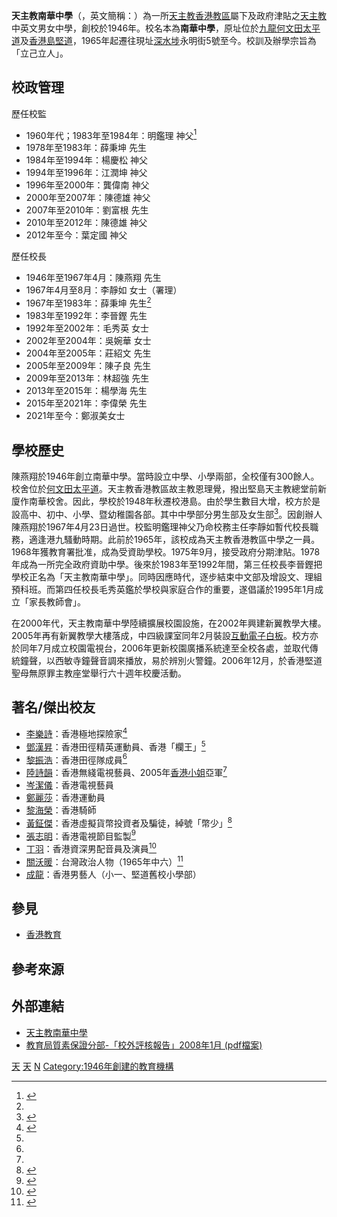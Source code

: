 {{otheruses|subject=位於[[香港|香港]]的天主教南華中學|other=位於[[新加坡|新加坡]]的南华中学|南华中学}}
{{Refimprove|time=2018-04-18T14:25:08+00:00}}
{{Infobox_School 
|name=天主教南華中學
|other_name=Nam Wah Catholic Secondary School
|image=[[File:Nam_Wah_Catholic_Secondary_School_(blue_sky).jpg|280px]]
|motto=立己立人
|established=1946年
|type=津貼中學
|religion=[[天主教|天主教]]
|affiliation=天主教香港教區
|house=仁、義、禮、智
|district=[[深水埗區|深水埗區]]
|superintendent=葉定國神父
|principal=鄭淑美女士
|faculty=62
|students=1050
|colors=紅、白（－2007） <br>淺藍、白（2007年至今）
|magazine={{Unbulleted list|《文苑》|《沿途有您之心靈點滴》}}
|location=[[香港|香港]][[九龍|九龍]][[深水埗|深水埗]][[永明街|永明街]]5號
|fax={{Tel|852|2745 4538}}
|website={{URL|http://www.nwcss.edu.hk/}}
}}

'''天主教南華中學'''（{{lang-en|Nam Wah Catholic Secondary School}}，英文簡稱：{{lang|en|NWCSS}}）為一所[[天主教香港教區|天主教香港教區]]屬下及政府津貼之[[天主教|天主教]]中英文男女中學，創校於1946年。校名本為'''南華中學'''，原址位於[[九龍|九龍]][[何文田|何文田]][[太平道|太平道]]及[[香港島|香港島]][[堅道|堅道]]，1965年起遷往現址[[深水埗|深水埗]]永明街5號至今。校訓及辦學宗旨為「立己立人」。

==校政管理==
{{Refimprove section|time=2022-03-07T07:15:38+00:00}}
;歷任校監
*1960年代；1983年至1984年：明鑑理 神父<ref name="天主教南華中學招生廣告">{{cite web |url= |title=天主教南華中學招生廣告 |website= |page=14 |publisher=華僑日報 |date=1968-01-19 |access-date=2022-03-07 |quote=}}</ref>
*1978年至1983年：薛秉坤 先生
*1984年至1994年：楊慶松 神父
*1994年至1996年：江潤坤 神父
*1996年至2000年：龔偉南 神父
*2000年至2007年：陳德雄 神父
*2007年至2010年：劉富根 先生
*2010年至2012年：陳德雄 神父
*2012年至今：葉定國 神父

;歷任校長
*1946年至1967年4月：陳燕翔 先生
*1967年4月至8月：李靜如 女士（署理）
*1967年至1983年：薛秉坤 先生<ref name="天主教南華中學招生廣告" />
*1983年至1992年：李晉鏗 先生
*1992年至2002年：毛秀英 女士
*2002年至2004年：吳婉華 女士
*2004年至2005年：莊紹文 先生
*2005年至2009年：陳子良 先生
*2009年至2013年：林超強 先生
*2013年至2015年：楊學海 先生
*2015年至2021年：李偉榮 先生
*2021年至今：鄭淑美女士

== 學校歷史 ==
{{Refimprove section|time=2022-03-07T07:15:38+00:00}}
陳燕翔於1946年創立南華中學。當時設立中學、小學兩部，全校僅有300餘人。校舍位於[[何文田|何文田]][[太平道|太平道]]。天主教香港教區故主教恩理覺，撥出堅島天主教總堂前新廈作南華校舍。因此，學校於1948年秋遷校港島。由於學生數目大增，校方於是設高中、初中、小學、暨幼稚園各部。其中中學部分男生部及女生部<ref>{{cite news |title=學校續行畢業禮 |url=https://mmis.hkpl.gov.hk/coverpage/-/coverpage/view?_coverpage_WAR_mmisportalportlet_hsf=%E7%95%A2%E6%A5%AD%E7%A6%AE&p_r_p_-1078056564_c=QF757YsWv5%2BakvA8rFW5EnUNkKBRF9ri&_coverpage_WAR_mmisportalportlet_o=515&_coverpage_WAR_mmisportalportlet_actual_q=%28%20verbatim_dc.collection%3A%28%22Old%5C%20HK%5C%20Newspapers%22%29%20%29%20AND+%28%20%28%20allTermsMandatory%3A%28true%29%20OR+all_dc.title%3A%28%E7%95%A2%E6%A5%AD%E7%A6%AE%29%20OR+all_dc.creator%3A%28%E7%95%A2%E6%A5%AD%E7%A6%AE%29%20OR+all_dc.contributor%3A%28%E7%95%A2%E6%A5%AD%E7%A6%AE%29%20OR+all_dc.subject%3A%28%E7%95%A2%E6%A5%AD%E7%A6%AE%29%20OR+fulltext%3A%28%E7%95%A2%E6%A5%AD%E7%A6%AE%29%20OR+all_dc.description%3A%28%E7%95%A2%E6%A5%AD%E7%A6%AE%29%20%29%20%29&_coverpage_WAR_mmisportalportlet_sort_field=dc.publicationdate_bsort&_coverpage_WAR_mmisportalportlet_sort_order=desc&_coverpage_WAR_mmisportalportlet_filter=dc.publicationdate_dt%3A%5B1960-01-01T00%3A00%3A00Z+TO+1969-12-31T15%3A59%3A59Z%5D |page=11 |language= |publisher=華僑日報 |date=1967-07-21 |accessdate=2022-03-16 |quote= |archive-date=2022-03-16 |archive-url=https://web.archive.org/web/20220316092735/https://mmis.hkpl.gov.hk/coverpage/-/coverpage/view?_coverpage_WAR_mmisportalportlet_hsf=%E7%95%A2%E6%A5%AD%E7%A6%AE&p_r_p_-1078056564_c=QF757YsWv5%2BakvA8rFW5EnUNkKBRF9ri&_coverpage_WAR_mmisportalportlet_o=515&_coverpage_WAR_mmisportalportlet_actual_q=(%20verbatim_dc.collection:(%22Old%5C%20HK%5C%20Newspapers%22)%20)%20AND+(%20(%20allTermsMandatory:(true)%20OR+all_dc.title:(%E7%95%A2%E6%A5%AD%E7%A6%AE)%20OR+all_dc.creator:(%E7%95%A2%E6%A5%AD%E7%A6%AE)%20OR+all_dc.contributor:(%E7%95%A2%E6%A5%AD%E7%A6%AE)%20OR+all_dc.subject:(%E7%95%A2%E6%A5%AD%E7%A6%AE)%20OR+fulltext:(%E7%95%A2%E6%A5%AD%E7%A6%AE)%20OR+all_dc.description:(%E7%95%A2%E6%A5%AD%E7%A6%AE)%20)%20)&_coverpage_WAR_mmisportalportlet_sort_field=dc.publicationdate_bsort&_coverpage_WAR_mmisportalportlet_sort_order=desc&_coverpage_WAR_mmisportalportlet_filter=dc.publicationdate_dt:%5B1960-01-01T00:00:00Z+TO+1969-12-31T15:59:59Z%5D }}</ref>。因創辦人陳燕翔於1967年4月23日過世。校監明鑑理神父乃命校務主任李靜如暫代校長職務，適逢港九騷動時期。此前於1965年，該校成為天主教香港教區中學之一員。1968年獲教育署批准，成為受資助學校。1975年9月，接受政府分期津貼。1978年成為一所完全政府資助中學。後來於1983年至1992年間，第三任校長李晉鏗把學校正名為「天主教南華中學」。同時因應時代，逐步結束中文部及增設文、理組預科班。而第四任校長毛秀英鑑於學校與家庭合作的重要，遂倡議於1995年1月成立「家長教師會」。

在2000年代，天主教南華中學陸續擴展校園設施，在2002年興建新翼教學大樓。2005年再有新翼教學大樓落成，中四級課室同年2月裝設[[互動電子白板|互動電子白板]]。校方亦於同年7月成立校園電視台，2006年更新校園廣播系統達至全校各處，並取代傳統鐘聲，以西敏寺鐘聲音調來播放，易於辨別火警鐘。2006年12月，於香港堅道聖母無原罪主教座堂舉行六十週年校慶活動。

== 著名/傑出校友 ==	
* [[李樂詩_(探險家)|李樂詩]]{{MH|nocat}}：香港極地探險家<ref name="老牌學校">{{Cite news |url=https://hk.news.appledaily.com/local/daily/article/20100320/13841376 |title=天主教南華中學是老牌學校，創校逾63年 |date=2010-03-20 |work=香港蘋果日報 |accessdate=2010-03-20 |archive-date=2018-06-19 |archive-url=https://web.archive.org/web/20180619063632/https://hk.news.appledaily.com/local/daily/article/20100320/13841376 |dead-url=no }}</ref>
* [[鄧漢昇|鄧漢昇]]：香港田徑精英運動員、香港「欄王」<ref name="老牌學校"/>
* [[黎振浩|黎振浩]]：香港田徑隊成員<ref name="老牌學校"/>
* [[陸詩韻|陸詩韻]]：香港無綫電視藝員、2005年[[香港小姐|香港小姐]]亞軍<ref name="老牌學校"/>
* [[岑潔儀|岑潔儀]]：香港電視藝員
* [[鄭麗莎|鄭麗莎]]：香港運動員
* [[黎海榮|黎海榮]]：香港騎師	
* [[黃鉦傑|黃鉦傑]]：香港虛擬貨幣投資者及騙徒，綽號「幣少」<ref>{{Cite news |url=https://hk.finance.appledaily.com/finance/realtime/article/20180910/58663062 |title=直擊幣少爺開班 儼如「大賭李嘉誠」翻版 |publisher=香港蘋果日報 |date=2018-09-10 |accessdate=2018-09-10 |archive-date=2020-07-03 |archive-url=https://web.archive.org/web/20200703033747/https://hk.finance.appledaily.com/finance/realtime/article/20180910/58663062 |dead-url=no }}</ref>
* [[張志明_(監製)|張志明]]：香港電視節目監製<ref>{{Cite news |url=https://www.nwcss.edu.hk/subject/chinese/old_student0607/0607_os5.pdf |title=天主教南華中學校友張志明先生專訪 |date=2007-06-02 |work=天主教南華中學 |accessdate=2020-08-14 |archive-date=2021-08-14 |archive-url=https://web.archive.org/web/20210814013646/https://www.nwcss.edu.hk/subject/chinese/old_student0607/0607_os5.pdf }}</ref>
* [[丁羽|丁羽]]：香港資深男配音員及演員<ref>{{cite news | title=香港配音歷史三階段，梁朝偉的「聲音」是誰？——掌門人丁羽 | url=http://www.orangenews.hk/culture/system/2019/10/25/010129868.shtml | format= | publisher=橙新聞 | date=2019-10-25 | accessdate=2020-01-03 | quote= | archive-date=2020-01-03 | archive-url=https://web.archive.org/web/20200103081543/http://www.orangenews.hk/culture/system/2019/10/25/010129868.shtml | dead-url=no }}</ref>
* [[關沃暖|關沃暖]]：台灣政治人物（1965年中六）<ref>{{cite news | title=中文中學會攷放榜 | url=https://mmis.hkpl.gov.hk/coverpage/-/coverpage/view?_coverpage_WAR_mmisportalportlet_hsf=%E4%B8%AD%E6%96%87%E4%B8%AD%E5%AD%B8%E6%9C%83%E8%80%83&_coverpage_WAR_mmisportalportlet_actual_q=%28%20verbatim_dc.collection%3A%28%22Old%5C%20HK%5C%20Newspapers%22%29%20%29%20AND+%28%20%28%20allTermsMandatory%3A%28true%29%20OR+all_dc.title%3A%28%E4%B8%AD%E6%96%87%E4%B8%AD%E5%AD%B8%E6%9C%83%E8%80%83%29%20OR+all_dc.creator%3A%28%E4%B8%AD%E6%96%87%E4%B8%AD%E5%AD%B8%E6%9C%83%E8%80%83%29%20OR+all_dc.contributor%3A%28%E4%B8%AD%E6%96%87%E4%B8%AD%E5%AD%B8%E6%9C%83%E8%80%83%29%20OR+all_dc.subject%3A%28%E4%B8%AD%E6%96%87%E4%B8%AD%E5%AD%B8%E6%9C%83%E8%80%83%29%20OR+fulltext%3A%28%E4%B8%AD%E6%96%87%E4%B8%AD%E5%AD%B8%E6%9C%83%E8%80%83%29%20OR+all_dc.description%3A%28%E4%B8%AD%E6%96%87%E4%B8%AD%E5%AD%B8%E6%9C%83%E8%80%83%29%20%29%20%29&_coverpage_WAR_mmisportalportlet_sort_field=dc.publicationdate_bsort&p_r_p_-1078056564_c=QF757YsWv5%2BakvA8rFW5Es8hcWaiSbIi&_coverpage_WAR_mmisportalportlet_o=447&_coverpage_WAR_mmisportalportlet_sort_order=asc&_coverpage_WAR_mmisportalportlet_filter=dc.publicationdate_dt%3A%5B1960-01-01T00%3A00%3A00Z+TO+1969-12-31T15%3A59%3A59Z%5D | page=17 | publisher=華僑日報 | date=1965-08-07 | accessdate=2021-11-16 | quote= | archive-date=2021-11-16 | archive-url=https://web.archive.org/web/20211116131139/https://mmis.hkpl.gov.hk/coverpage/-/coverpage/view?_coverpage_WAR_mmisportalportlet_hsf=%E4%B8%AD%E6%96%87%E4%B8%AD%E5%AD%B8%E6%9C%83%E8%80%83&_coverpage_WAR_mmisportalportlet_actual_q=(%20verbatim_dc.collection:(%22Old%5C%20HK%5C%20Newspapers%22)%20)%20AND+(%20(%20allTermsMandatory:(true)%20OR+all_dc.title:(%E4%B8%AD%E6%96%87%E4%B8%AD%E5%AD%B8%E6%9C%83%E8%80%83)%20OR+all_dc.creator:(%E4%B8%AD%E6%96%87%E4%B8%AD%E5%AD%B8%E6%9C%83%E8%80%83)%20OR+all_dc.contributor:(%E4%B8%AD%E6%96%87%E4%B8%AD%E5%AD%B8%E6%9C%83%E8%80%83)%20OR+all_dc.subject:(%E4%B8%AD%E6%96%87%E4%B8%AD%E5%AD%B8%E6%9C%83%E8%80%83)%20OR+fulltext:(%E4%B8%AD%E6%96%87%E4%B8%AD%E5%AD%B8%E6%9C%83%E8%80%83)%20OR+all_dc.description:(%E4%B8%AD%E6%96%87%E4%B8%AD%E5%AD%B8%E6%9C%83%E8%80%83)%20)%20)&_coverpage_WAR_mmisportalportlet_sort_field=dc.publicationdate_bsort&p_r_p_-1078056564_c=QF757YsWv5%2BakvA8rFW5Es8hcWaiSbIi&_coverpage_WAR_mmisportalportlet_o=447&_coverpage_WAR_mmisportalportlet_sort_order=asc&_coverpage_WAR_mmisportalportlet_filter=dc.publicationdate_dt:%5B1960-01-01T00:00:00Z+TO+1969-12-31T15:59:59Z%5D }}</ref>
* [[成龍|成龍]]：香港男藝人（小一、堅道舊校小學部）

== 參見 ==
*[[香港教育|香港教育]]

== 參考來源 ==
{{reflist}}

== 外部連結 ==
* [http://www.nwcss.edu.hk/ 天主教南華中學] {{Wayback|url=http://www.nwcss.edu.hk/ |date=20201205224951 }}
* [http://www.nwcss.edu.hk/schoolinfo/0607ESR_report.pdf 教育局質素保證分部-「校外評核報告」2008年1月 (pdf檔案)] {{Wayback|url=http://www.nwcss.edu.hk/schoolinfo/0607ESR_report.pdf |date=20160304121217 }}
{{香港天主教中學}}
[[Category:香港天主教學校|天]]
[[Category:長沙灣|天]]
[[Category:深水埗區中學|N]]
[[Category:1946年創建的教育機構|Category:1946年創建的教育機構]]